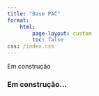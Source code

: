 ```yaml
---
title: "Base PAC"
format:
    html:
        page-layout: custom
        toc: false
css: /index.css
---
```


:::{.callout-tip title="Data de atualização" collapse="false"}
Em construção
:::

::: content-block

### Em construção...

:::